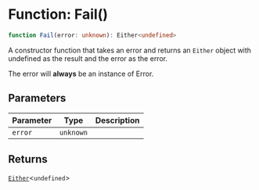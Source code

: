 # Function: Fail()

```ts
function Fail(error: unknown): Either<undefined>
```

A constructor function that takes an error and returns an `Either` object with undefined as the result and the error as the error.

The error will **always** be an instance of Error.

## Parameters

| Parameter | Type | Description |
| ------ | ------ | ------ |
| `error` | `unknown` |  |

## Returns

[`Either`](/type-aliases/Either.mdx)\<`undefined`\>
